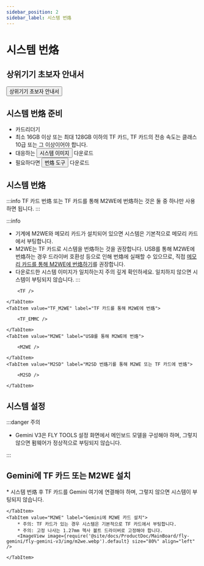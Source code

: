 ```yaml
---
sidebar_position: 2
sidebar_label: 시스템 번烙
---
```



# 시스템 번烙

## 상위기기 초보자 안내서

<Button variant="contained" disableElevation href="/docs/DebugDoc/baodian/host/">상위기기 초보자 안내서</Button>

## 시스템 번烙 준비

* 카드리더기
* 최소 16GB 이상 또는 최대 128GB 이하의 TF 카드, TF 카드의 전송 속도는 클래스 10급 또는 그 이상이어야 합니다.
* 대응하는 <Button variant="contained" disableElevation href="/docs/ResDownload/system-img/fly-Gemini">시스템 이미지</Button> 다운로드
* 필요하다면 <Button variant="contained" disableElevation href="/docs/ResDownload/auxiliary_software/">번烙 도구</Button> 다운로드

## 시스템 번烙

:::info
TF 카드 번烙 또는 TF 카드를 통해 M2WE에 번烙하는 것은 둘 중 하나만 사용하면 됩니다.
:::

:::info
* 기계에 M2WE와 메모리 카드가 설치되어 있으면 시스템은 기본적으로 메모리 카드에서 부팅합니다.
* M2WE는 TF 카드로 시스템을 번烙하는 것을 권장합니다. USB를 통해 M2WE에 번烙하는 경우 드라이버 호환성 등으로 인해 번烙에 실패할 수 있으므로, 직접 [메모리 카드를 통해 M2WE에 번烙하기](https://mellow-next.klipper.cn/docs/ProductDoc/SBC/fly-pi-v2/fly-os)를 권장합니다.
* 다운로드한 시스템 이미지가 일치하는지 주의 깊게 확인하세요. 일치하지 않으면 시스템이 부팅되지 않습니다.
:::

<Tabs>
    <TabItem value="TF" label="TF 카드에 번烙" default>
        
        <TF />
        
    </TabItem>
    <TabItem value="TF_M2WE" label="TF 카드를 통해 M2WE에 번烙">
        
        <TF_EMMC />

    </TabItem>
    <TabItem value="M2WE" label="USB를 통해 M2WE에 번烙">
        
        <M2WE />

    </TabItem>
    <TabItem value="M2SD" label="M2SD 번烙기를 통해 M2WE 또는 TF 카드에 번烙">
        
        <M2SD />

    </TabItem>
</Tabs>

## 시스템 설정

<CONFIG />

:::danger 주의

* Gemini V3은 FLY TOOLS 설정 화면에서 메인보드 모델을 구성해야 하며, 그렇지 않으면 펌웨어가 정상적으로 부팅되지 않습니다.

:::

## Gemini에 TF 카드 또는 M2WE 설치

<Tabs>
    <TabItem value="TF" label="Gemini에 TF 카드 설치" default>
        * 시스템 번烙 후 TF 카드를 Gemini 여기에 연결해야 하며, 그렇지 않으면 시스템이 부팅되지 않습니다.
        <ImageView image={require('@site/docs/ProductDoc/MainBoard/fly-gemini/fly-gemini-v3/img/tf.webp').default} size="80%" align="left" />  

    </TabItem>
    <TabItem value="M2WE" label="Gemini에 M2WE 카드 설치">
        * 주의: TF 카드가 있는 경우 시스템은 기본적으로 TF 카드에서 부팅합니다.
        * 주의: 고정 나사는 1.27mm 헥사 볼트 드라이버로 고정해야 합니다.
        <ImageView image={require('@site/docs/ProductDoc/MainBoard/fly-gemini/fly-gemini-v3/img/m2we.webp').default} size="80%" align="left" />  

    </TabItem>
</Tabs>